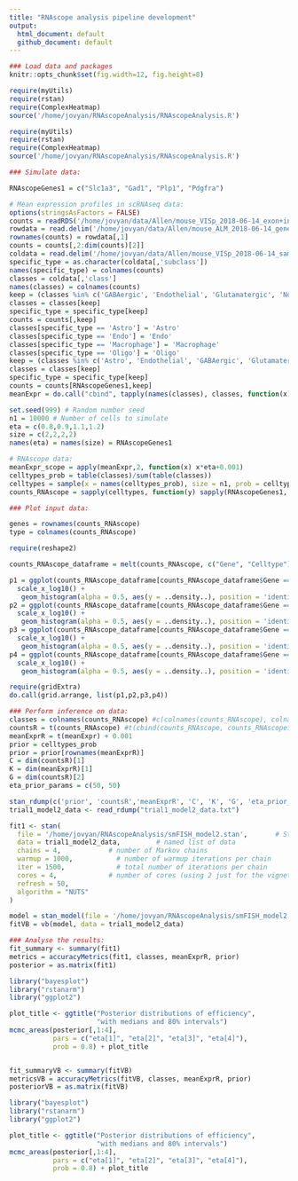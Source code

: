 ```yaml
---
title: "RNAscope analysis pipeline development"
output:
  html_document: default
  github_document: default
---
```

```r
### Load data and packages
knitr::opts_chunk$set(fig.width=12, fig.height=8) 
```

```r
require(myUtils)
require(rstan)
require(ComplexHeatmap)
source('/home/jovyan/RNAscopeAnalysis/RNAscopeAnalysis.R')
```

```r

require(myUtils)
require(rstan)
require(ComplexHeatmap)
source('/home/jovyan/RNAscopeAnalysis/RNAscopeAnalysis.R')

### Simulate data:

RNAscopeGenes1 = c("Slc1a3", "Gad1", "Plp1", "Pdgfra")

# Mean expression profiles in scRNAseq data:
options(stringsAsFactors = FALSE)
counts = readRDS('/home/jovyan/data/Allen/mouse_VISp_2018-06-14_exon+intron_counts-matrix.rds')
rowdata = read.delim('/home/jovyan/data/Allen/mouse_ALM_2018-06-14_genes-rows.csv', sep = ',')
rownames(counts) = rowdata[,1]
counts = counts[,2:dim(counts)[2]]
coldata = read.delim('/home/jovyan/data/Allen/mouse_VISp_2018-06-14_samples-columns.csv', sep = ',')
specific_type = as.character(coldata[,'subclass'])
names(specific_type) = colnames(counts)
classes = coldata[,'class']
names(classes) = colnames(counts)
keep = (classes %in% c('GABAergic', 'Endothelial', 'Glutamatergic', 'Non-Neuronal'))
classes = classes[keep]
specific_type = specific_type[keep]
counts = counts[,keep]
classes[specific_type == 'Astro'] = 'Astro'
classes[specific_type == 'Endo'] = 'Endo'
classes[specific_type == 'Macrophage'] = 'Macrophage'
classes[specific_type == 'Oligo'] = 'Oligo'
keep = (classes %in% c('Astro', 'Endothelial', 'GABAergic', 'Glutamatergic', 'Macrophage', 'Oligo'))
classes = classes[keep]
specific_type = specific_type[keep]
counts = counts[RNAscopeGenes1,keep]
meanExpr = do.call("cbind", tapply(names(classes), classes, function(x) rowMeans(counts[RNAscopeGenes1,x])))

set.seed(999) # Random number seed
n1 = 10000 # Number of cells to simulate
eta = c(0.8,0.9,1.1,1.2)
size = c(2,2,2,2)
names(eta) = names(size) = RNAscopeGenes1

# RNAscope data:
meanExpr_scope = apply(meanExpr,2, function(x) x*eta+0.001)
celltypes_prob = table(classes)/sum(table(classes))
celltypes = sample(x = names(celltypes_prob), size = n1, prob = celltypes_prob, replace = TRUE)
counts_RNAscope = sapply(celltypes, function(y) sapply(RNAscopeGenes1, function(x) rnbinom(1, size = size[x], mu = meanExpr_scope[x,y])))
```

```r
### Plot input data:

genes = rownames(counts_RNAscope)
type = colnames(counts_RNAscope)

require(reshape2)

counts_RNAscope_dataframe = melt(counts_RNAscope, c("Gene", "Celltype"))

p1 = ggplot(counts_RNAscope_dataframe[counts_RNAscope_dataframe$Gene == unique(genes)[[1]],], aes(value, fill = Celltype)) + 
  scale_x_log10() + 
   geom_histogram(alpha = 0.5, aes(y = ..density..), position = 'identity')
p2 = ggplot(counts_RNAscope_dataframe[counts_RNAscope_dataframe$Gene == unique(genes)[[2]],], aes(value, fill = Celltype)) + 
  scale_x_log10() + 
   geom_histogram(alpha = 0.5, aes(y = ..density..), position = 'identity')
p3 = ggplot(counts_RNAscope_dataframe[counts_RNAscope_dataframe$Gene == unique(genes)[[3]],], aes(value, fill = Celltype)) + 
  scale_x_log10() + 
   geom_histogram(alpha = 0.5, aes(y = ..density..), position = 'identity')
p4 = ggplot(counts_RNAscope_dataframe[counts_RNAscope_dataframe$Gene == unique(genes)[[4]],], aes(value, fill = Celltype)) + 
  scale_x_log10() + 
   geom_histogram(alpha = 0.5, aes(y = ..density..), position = 'identity')

require(gridExtra)
do.call(grid.arrange, list(p1,p2,p3,p4))

```


```r
### Perform inference on data:
classes = colnames(counts_RNAscope) #c(colnames(counts_RNAscope), colnames(counts_RNAscope1))
countsR = t(counts_RNAscope) #t(cbind(counts_RNAscope, counts_RNAscope1))
meanExprR = t(meanExpr) + 0.001
prior = celltypes_prob
prior = prior[rownames(meanExprR)]
C = dim(countsR)[1]
K = dim(meanExprR)[1]
G = dim(countsR)[2]
eta_prior_params = c(50, 50)

stan_rdump(c('prior', 'countsR','meanExprR', 'C', 'K', 'G', 'eta_prior_params'), file = "trial1_model2_data.txt", append = FALSE)
trial1_model2_data <- read_rdump("trial1_model2_data.txt") 

fit1 <- stan(
  file = '/home/jovyan/RNAscopeAnalysis/smFISH_model2.stan',       # Stan program
  data = trial1_model2_data,         # named list of data
  chains = 4,            # number of Markov chains
  warmup = 1000,           # number of warmup iterations per chain
  iter = 1500,             # total number of iterations per chain
  cores = 4,             # number of cores (using 2 just for the vignette)
  refresh = 50,
  algorithm = "NUTS"
)

model = stan_model(file = '/home/jovyan/RNAscopeAnalysis/smFISH_model2.stan')
fitVB = vb(model, data = trial1_model2_data)

```

```r

### Analyse the results:
fit_summary <- summary(fit1)
metrics = accuracyMetrics(fit1, classes, meanExprR, prior)
posterior = as.matrix(fit1)

library("bayesplot")
library("rstanarm")
library("ggplot2")

plot_title <- ggtitle("Posterior distributions of efficiency",
                      "with medians and 80% intervals")
mcmc_areas(posterior[,1:4],
           pars = c("eta[1]", "eta[2]", "eta[3]", "eta[4]"),
           prob = 0.8) + plot_title


fit_summaryVB <- summary(fitVB)
metricsVB = accuracyMetrics(fitVB, classes, meanExprR, prior)
posteriorVB = as.matrix(fitVB)

library("bayesplot")
library("rstanarm")
library("ggplot2")

plot_title <- ggtitle("Posterior distributions of efficiency",
                      "with medians and 80% intervals")
mcmc_areas(posterior[,1:4],
           pars = c("eta[1]", "eta[2]", "eta[3]", "eta[4]"),
           prob = 0.8) + plot_title

```





